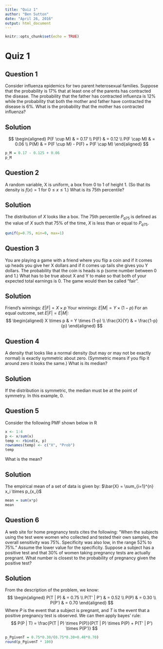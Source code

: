```yaml
---
title: "Quiz 1"
author: "Ben Sutton"
date: "April 26, 2016"
output: html_document
---
```


```r
knitr::opts_chunk$set(echo = TRUE)
```

# Quiz 1
## Question 1
Consider influenza epidemics for two parent heterosexual families. Suppose that the probability is 17% that at least one of the parents has contracted the disease. The probability that the father has contracted influenza is 12% while the probability that both the mother and father have contracted the disease is 6%. What is the probability that the mother has contracted influenza?

## Solution
$$
\begin{aligned}
  P(F \cup M) & = 0.17 \\
  P(F) & = 0.12 \\
  P(F \cap M) & = 0.06 \\
  P(M) & = P(F \cup M) - P(F) + P(F \cap M)
\end{aligned}
$$
```r
p_M = 0.17 - 0.125 + 0.06
p_M
```

## Question 2
A random variable, X is uniform, a box from 0 to 1 of height 1. (So that its density is $f(x)=1$ for $0 \leq x \leq 1$.) What is its 75th percentile?

## Solution
The distribution of $X$ looks like a box. The 75th percentile $P_{q75}$ is defined as the value of $X$ such that 75% of the time, $X$ is less than or equal to $P_{q75}$.
```r
qunif(p=0.75, min=0, max=1)
```

## Question 3
You are playing a game with a friend where you flip a coin and if it comes up heads you give her X dollars and if it comes up tails she gives you Y dollars. The probability that the coin is heads is p (some number between 0 and 1.) What has to be true about X and Y to make so that both of your expected total earnings is 0. The game would then be called "fair".

## Solution
Friend's winnings:
$E|F| = X \times p$
Your winnings:
$E|M| = Y \times (1-p)$
For an equal outcome, set $E|F| = E|M|$:
$$
\begin{aligned}
  X \times p & = Y \times (1-p) \\
  \frac{X}{Y} & = \frac{1-p}{p}
\end{aligned}
$$

## Question 4
A density that looks like a normal density (but may or may not be exactly normal) is exactly symmetric about zero. (Symmetric means if you flip it around zero it looks the same.) What is its median?

## Solution
If the distribution is symmetric, the median must be at the point of symmetry. In this example, 0.

## Question 5
Consider the following PMF shown below in R
```r
x <- 1:4
p <- x/sum(x)
temp <- rbind(x, p)
rownames(temp) <- c("X", "Prob")
temp
```
What is the mean?

## Solution
The empirical mean of a set of data is given by:
$\bar{X} = \sum_{i=1}^{n} x_i \times p_{x_i}$
```r
mean = sum(x*p)
mean
```

## Question 6
A web site for home pregnancy tests cites the following: "When the subjects using the test were women who collected and tested their own samples, the overall sensitivity was 75%. Specificity was also low, in the range 52% to 75%." Assume the lower value for the specificity. Suppose a subject has a positive test and that 30% of women taking pregnancy tests are actually pregnant. What number is closest to the probability of pregnancy given the positive test?

## Solution
From the description of the problem, we know:
$$
\begin{aligned}
  P(T | P) & = 0.75 \\
  P(T' | P') & = 0.52 \\
  P(P) & = 0.30 \\
  P(P') & = 0.70
\end{aligned}
$$
Where $P$ is the event that a subject is pregnant, and $T$ is the event that a positive pregnancy test is observed.
We can then apply bayes' rule:
$$
P(P | T) = \frac{P(T | P) \times P(P)}{P(T | P) \times P(P) + P(T' | P') \times P(P')}
$$
```r
p_PgivenT = 0.75*0.30/(0.75*0.30+0.48*0.70)
round(p_PgivenT * 100)
```